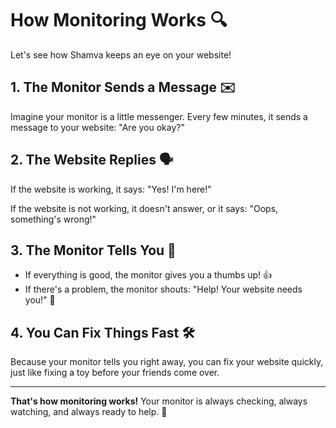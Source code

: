# How Monitoring Works 🔍

Let's see how Shamva keeps an eye on your website!

## 1. The Monitor Sends a Message ✉️
Imagine your monitor is a little messenger. Every few minutes, it sends a message to your website: "Are you okay?"

## 2. The Website Replies 🗣️
If the website is working, it says: "Yes! I'm here!"

If the website is not working, it doesn't answer, or it says: "Oops, something's wrong!"

## 3. The Monitor Tells You 📢
- If everything is good, the monitor gives you a thumbs up! 👍
- If there's a problem, the monitor shouts: "Help! Your website needs you!" 🚨

## 4. You Can Fix Things Fast 🛠️
Because your monitor tells you right away, you can fix your website quickly, just like fixing a toy before your friends come over.

---
**That's how monitoring works!**
Your monitor is always checking, always watching, and always ready to help. 🤖 
